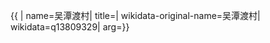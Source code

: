 {{ {{{1|PRC admin/showdata}}}|
name=吴潭渡村|
title=|
wikidata-original-name=吴潭渡村|
wikidata=q13809329|
arg={{{arg|}}}}}